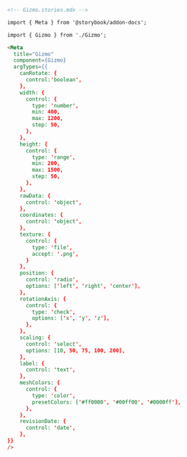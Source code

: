 ```md
<!-- Gizmo.stories.mdx -->

import { Meta } from '@storybook/addon-docs';

import { Gizmo } from './Gizmo';

<Meta
  title="Gizmo"
  component={Gizmo}
  argTypes={{
    canRotate: {
      control:'boolean',
    },
    width: {
      control: { 
        type: 'number', 
        min: 400, 
        max: 1200, 
        step: 50,
      },
    },
    height: {
      control: { 
        type: 'range', 
        min: 200, 
        max: 1500, 
        step: 50,
      },
    },
    rawData: {
      control: 'object',
    },
    coordinates: {
      control: 'object',
    },
    texture: {
      control: {
        type: 'file',
        accept: '.png',
      }
    },
    position: {
      control: 'radio',
      options: ['left', 'right', 'center'],
    },
    rotationAxis: {
      control: {
        type: 'check',
        options: ['x', 'y', 'z'],
      },
    },
    scaling: {
      control: 'select',
      options: [10, 50, 75, 100, 200],
    },
    label: {
      control: 'text',
    },
    meshColors: {
      control: {
        type: 'color',
        presetColors: ['#ff0000', '#00ff00', '#0000ff'],
      },
    },
    revisionDate: {
      control: 'date',
    },
}}
/>
```